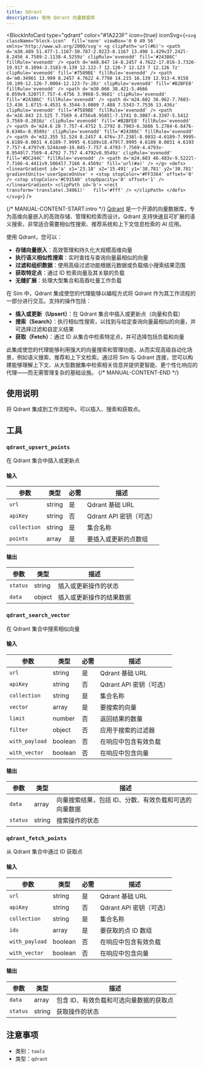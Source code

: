 ```yaml
---
title: Qdrant
description: 使用 Qdrant 向量数据库
---
```



<BlockInfoCard 
  type="qdrant"
  color="#1A223F"
  icon={true}
  iconSvg={`<svg className="block-icon"  fill='none' viewBox='0 0 49 56' xmlns='http://www.w3.org/2000/svg'>
      <g clipPath='url(#b)'>
        <path
          d='m38.489 51.477-1.1167-30.787-2.0223-8.1167 13.498 1.429v37.242l-8.2456 4.7589-2.1138-4.5259z'
          clipRule='evenodd'
          fill='#24386C'
          fillRule='evenodd'
        />
        <path
          d='m48.847 14-8.2457 4.7622-17.016-3.7326-19.917 8.1094-3.3183-9.139 12.122-7 12.126-7 12.123 7 12.126 7z'
          clipRule='evenodd'
          fill='#7589BE'
          fillRule='evenodd'
        />
        <path
          d='m0.34961 13.999 8.2457 4.7622 4.7798 14.215 16.139 12.913-4.9158 10.109-12.126-7.0004-12.123-7v-28z'
          clipRule='evenodd'
          fill='#B2BFE8'
          fillRule='evenodd'
        />
        <path
          d='m30.066 38.421-5.4666 8.059v9.5207l7.757-4.4756 3.9968-5.9681'
          clipRule='evenodd'
          fill='#24386C'
          fillRule='evenodd'
        />
        <path
          d='m24.602 36.962-7.7603-13.436 1.6715-4.4531 6.3544-3.0809 7.488 7.5343-7.7536 13.436z'
          clipRule='evenodd'
          fill='#7589BE'
          fillRule='evenodd'
        />
        <path
          d='m16.843 23.525 7.7569 4.4756v8.9585l-7.1741 0.3087-4.3397-5.5412 3.7569-8.2016z'
          clipRule='evenodd'
          fill='#B2BFE8'
          fillRule='evenodd'
        />
        <path
          d='m24.6 28 7.757-4.4752 5.2792 8.7903-6.3886 5.2784-6.6476-0.6346v-8.9589z'
          clipRule='evenodd'
          fill='#24386C'
          fillRule='evenodd'
        />
        <path
          d='m32.355 51.524 8.2457 4.476v-37.238l-8.0032-4.6189-7.9995-4.6189-8.0031 4.6189-7.9995 4.6189v18.479l7.9995 4.6189 8.0031 4.6193 7.757-4.4797v9.5244zm0-19.045-7.757 4.4793-7.7569-4.4793v-8.9549l7.7569-4.4792 7.757 4.4792v8.9549z'
          clipRule='evenodd'
          fill='#DC244C'
          fillRule='evenodd'
        />
        <path d='m24.603 46.483v-9.5222l-7.7166-4.4411v9.5064l7.7166 4.4569z' fill='url(#a)' />
      </g>
      <defs>
        <linearGradient
          id='a'
          x1='23.18'
          x2='15.491'
          y1='38.781'
          y2='38.781'
          gradientUnits='userSpaceOnUse'
        >
          <stop stopColor='#FF3364' offset='0' />
          <stop stopColor='#C91540' stopOpacity='0' offset='1' />
        </linearGradient>
        <clipPath id='b'>
          <rect transform='translate(.34961)'   fill='#fff' />
        </clipPath>
      </defs>
    </svg>`}
/>

{/* MANUAL-CONTENT-START:intro */}
[Qdrant](https://qdrant.tech) 是一个开源的向量数据库，专为高维向量嵌入的高效存储、管理和检索而设计。Qdrant 支持快速且可扩展的语义搜索，非常适合需要相似性搜索、推荐系统和上下文信息检索的 AI 应用。

使用 Qdrant，您可以：

- **存储向量嵌入**：高效管理和持久化大规模高维向量
- **执行语义相似性搜索**：实时查找与查询向量最相似的向量
- **过滤和组织数据**：使用高级过滤功能根据元数据或负载缩小搜索结果范围
- **获取特定点**：通过 ID 检索向量及其关联的负载
- **无缝扩展**：处理大型集合和高吞吐量工作负载

在 Sim 中，Qdrant 集成使您的代理能够以编程方式将 Qdrant 作为其工作流程的一部分进行交互。支持的操作包括：

- **插入或更新（Upsert）**：在 Qdrant 集合中插入或更新点（向量和负载）
- **搜索（Search）**：执行相似性搜索，以找到与给定查询向量最相似的向量，并可选择过滤和自定义结果
- **获取（Fetch）**：通过 ID 从集合中检索特定点，并可选择包括负载和向量

此集成使您的代理能够利用强大的向量搜索和管理功能，从而实现高级自动化场景，例如语义搜索、推荐和上下文检索。通过将 Sim 与 Qdrant 连接，您可以构建能够理解上下文、从大型数据集中检索相关信息并提供更智能、更个性化响应的代理——而无需管理复杂的基础设施。
{/* MANUAL-CONTENT-END */}

## 使用说明

将 Qdrant 集成到工作流程中。可以插入、搜索和获取点。

## 工具

### `qdrant_upsert_points`

在 Qdrant 集合中插入或更新点

#### 输入

| 参数 | 类型 | 必需 | 描述 |
| --------- | ---- | -------- | ----------- |
| `url` | string | 是 | Qdrant 基础 URL |
| `apiKey` | string | 否 | Qdrant API 密钥（可选）|
| `collection` | string | 是 | 集合名称 |
| `points` | array | 是 | 要插入或更新的点数组 |

#### 输出

| 参数 | 类型 | 描述 |
| --------- | ---- | ----------- |
| `status` | string | 插入或更新操作的状态 |
| `data` | object | 插入或更新操作的结果数据 |

### `qdrant_search_vector`

在 Qdrant 集合中搜索相似向量

#### 输入

| 参数 | 类型 | 必需 | 描述 |
| --------- | ---- | -------- | ----------- |
| `url` | string | 是 | Qdrant 基础 URL |
| `apiKey` | string | 否 | Qdrant API 密钥（可选）|
| `collection` | string | 是 | 集合名称 |
| `vector` | array | 是 | 要搜索的向量 |
| `limit` | number | 否 | 返回结果的数量 |
| `filter` | object | 否 | 应用于搜索的过滤器 |
| `with_payload` | boolean | 否 | 在响应中包含有效负载 |
| `with_vector` | boolean | 否 | 在响应中包含向量 |

#### 输出

| 参数 | 类型 | 描述 |
| --------- | ---- | ----------- |
| `data` | array | 向量搜索结果，包括 ID、分数、有效负载和可选的向量数据 |
| `status` | string | 搜索操作的状态 |

### `qdrant_fetch_points`

从 Qdrant 集合中通过 ID 获取点

#### 输入

| 参数 | 类型 | 必需 | 描述 |
| --------- | ---- | -------- | ----------- |
| `url` | string | 是 | Qdrant 基础 URL |
| `apiKey` | string | 否 | Qdrant API 密钥（可选）|
| `collection` | string | 是 | 集合名称 |
| `ids` | array | 是 | 要获取的点 ID 数组 |
| `with_payload` | boolean | 否 | 在响应中包含有效负载 |
| `with_vector` | boolean | 否 | 在响应中包含向量 |

#### 输出

| 参数       | 类型  | 描述                     |
| --------- | ---- | ---------------------- |
| `data` | array | 包含 ID、有效负载和可选向量数据的获取点 |
| `status` | string | 获取操作的状态             |

## 注意事项

- 类别：`tools`
- 类型：`qdrant`
